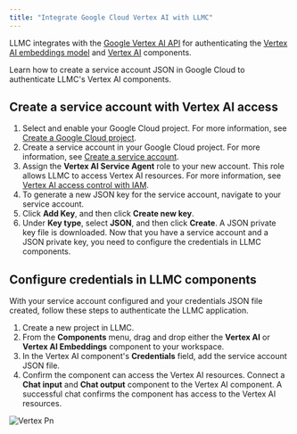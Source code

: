 ```yaml
---
title: "Integrate Google Cloud Vertex AI with LLMC"
---
```


LLMC integrates with the [Google Vertex AI API](https://console.cloud.google.com/marketplace/product/google/aiplatform.googleapis.com) for authenticating the [Vertex AI embeddings model](https://docs.langflow.org/components-embedding-models#vertexai-embeddings) and [Vertex AI](https://docs.langflow.org/components-models#vertexai) components.

Learn how to create a service account JSON in Google Cloud to authenticate LLMC's Vertex AI components.

## **Create a service account with Vertex AI access**

1. Select and enable your Google Cloud project. For more information, see [Create a Google Cloud project](https://developers.google.com/workspace/guides/create-project).
2. Create a service account in your Google Cloud project. For more information, see [Create a service account](https://developers.google.com/workspace/guides/create-credentials#service-account).
3. Assign the **Vertex AI Service Agent** role to your new account. This role allows LLMC to access Vertex AI resources. For more information, see [Vertex AI access control with IAM](https://cloud.google.com/vertex-ai/docs/general/access-control).
4. To generate a new JSON key for the service account, navigate to your service account.
5. Click **Add Key**, and then click **Create new key**.
6. Under **Key type**, select **JSON**, and then click **Create**. A JSON private key file is downloaded. Now that you have a service account and a JSON private key, you need to configure the credentials in LLMC components.

## **Configure credentials in LLMC components**

With your service account configured and your credentials JSON file created, follow these steps to authenticate the LLMC application.

1. Create a new project in LLMC.
2. From the **Components** menu, drag and drop either the **Vertex AI** or **Vertex AI Embeddings** component to your workspace.
3. In the Vertex AI component's **Credentials** field, add the service account JSON file.
4. Confirm the component can access the Vertex AI resources. Connect a **Chat input** and **Chat output** component to the Vertex AI component. A successful chat confirms the component has access to the Vertex AI resources.

![Vertex Pn](/images/vertex.png)